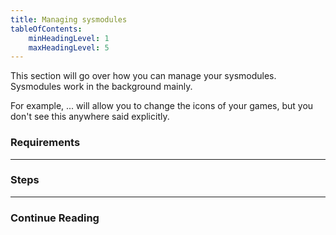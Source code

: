 ```yaml
---
title: Managing sysmodules
tableOfContents:
    minHeadingLevel: 1
    maxHeadingLevel: 5
---
```


This section will go over how you can manage your sysmodules. Sysmodules work in the background mainly.

For example, ... will allow you to change the icons of your games, but you don't see this anywhere said explicitly.

### Requirements

---

### Steps

---

### Continue Reading